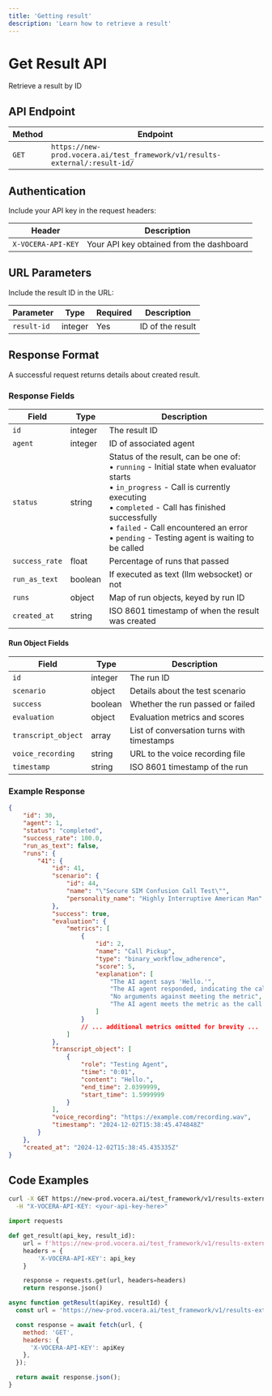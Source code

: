 ---
title: 'Getting result'
description: 'Learn how to retrieve a result'
---

# Get Result API
Retrieve a result by ID

## API Endpoint

| Method | Endpoint |
|--------|----------|
| `GET` | `https://new-prod.vocera.ai/test_framework/v1/results-external/:result-id/` |

## Authentication

Include your API key in the request headers:

| Header | Description |
|--------|--------|
| `X-VOCERA-API-KEY` | Your API key obtained from the dashboard |

## URL Parameters

Include the result ID in the URL:

| Parameter | Type | Required | Description |
|-----------|------|----------|-------------|
| `result-id` | integer | Yes | ID of the result |

## Response Format

A successful request returns details about created result.

### Response Fields

| Field | Type | Description |
|-------|------|-------------|
| `id` | integer | The result ID |
| `agent` | integer | ID of associated agent |
| `status` | string | Status of the result, can be one of:<br/>• `running` - Initial state when evaluator starts<br/>• `in_progress` - Call is currently executing<br/>• `completed` - Call has finished successfully<br/>• `failed` - Call encountered an error<br/>• `pending` - Testing agent is waiting to be called |
| `success_rate` | float | Percentage of runs that passed |
| `run_as_text` | boolean | If executed as text (llm websocket) or not |
| `runs` | object | Map of run objects, keyed by run ID |
| `created_at` | string | ISO 8601 timestamp of when the result was created |

#### Run Object Fields

| Field | Type | Description |
|-------|------|-------------|
| `id` | integer | The run ID |
| `scenario` | object | Details about the test scenario |
| `success` | boolean | Whether the run passed or failed |
| `evaluation` | object | Evaluation metrics and scores |
| `transcript_object` | array | List of conversation turns with timestamps |
| `voice_recording` | string | URL to the voice recording file |
| `timestamp` | string | ISO 8601 timestamp of the run |

### Example Response

```json
{
    "id": 30,
    "agent": 1,
    "status": "completed",
    "success_rate": 100.0,
    "run_as_text": false,
    "runs": {
        "41": {
            "id": 41,
            "scenario": {
                "id": 44,
                "name": "\"Secure SIM Confusion Call Test\"",
                "personality_name": "Highly Interruptive American Man"
            },
            "success": true,
            "evaluation": {
                "metrics": [
                    {
                        "id": 2,
                        "name": "Call Pickup",
                        "type": "binary_workflow_adherence",
                        "score": 5,
                        "explanation": [
                            "The AI agent says 'Hello.'",
                            "The AI agent responded, indicating the call was picked up.",
                            "No arguments against meeting the metric",
                            "The AI agent meets the metric as the call was picked up"
                        ]
                    }
                    // ... additional metrics omitted for brevity ...
                ]
            },
            "transcript_object": [
                {
                    "role": "Testing Agent",
                    "time": "0:01",
                    "content": "Hello.",
                    "end_time": 2.0399999,
                    "start_time": 1.5999999
                }
            ],
            "voice_recording": "https://example.com/recording.wav",
            "timestamp": "2024-12-02T15:38:45.474848Z"
        }
    },
    "created_at": "2024-12-02T15:38:45.435335Z"
}
```

## Code Examples

<CodeGroup>

```bash Curl
curl -X GET https://new-prod.vocera.ai/test_framework/v1/results-external/:your-result-id/ \
  -H "X-VOCERA-API-KEY: <your-api-key-here>"
```

```python Python
import requests

def get_result(api_key, result_id):
    url = f'https://new-prod.vocera.ai/test_framework/v1/results-external/{result_id}/'
    headers = {
        'X-VOCERA-API-KEY': api_key
    }

    response = requests.get(url, headers=headers)
    return response.json()
```

```javascript JavaScript
async function getResult(apiKey, resultId) {
  const url = 'https://new-prod.vocera.ai/test_framework/v1/results-external/' + resultId + '/';

  const response = await fetch(url, {
    method: 'GET',
    headers: {
      'X-VOCERA-API-KEY': apiKey
    },
  });

  return await response.json();
}
```
</CodeGroup>


